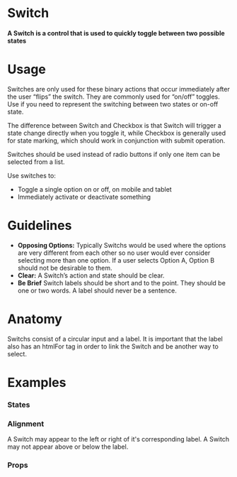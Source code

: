 
<Meta title="Data Entry|Selection Controls/Switch" component={Switch} />

# Switch

#### A Switch is a control that is used to quickly toggle between two possible states

<Preview withToolbar>
  <Story name="Standard">
    <Switch label="Switch" />
  </Story>
</Preview>

# Usage

Switches are only used for these binary actions that occur immediately after the user “flips” the switch. They are commonly used for “on/off” toggles.
Use if you need to represent the switching between two states or on-off state.

The difference between Switch and Checkbox is that Switch will trigger a state change directly when you toggle it, while Checkbox is generally used for state marking, which should work in conjunction with submit operation.

Switches should be used instead of radio buttons if only one item can be selected from a list.

Use switches to:

- Toggle a single option on or off, on mobile and tablet
- Immediately activate or deactivate something


# Guidelines

- **Opposing Options:**
  Typically Switchs would be used where the options are very different from each other so no user would ever consider selecting more than one option. If a user selects Option A, Option B should not be desirable to them.
- **Clear:**
  A Switch’s action and state should be clear.
- **Be Brief**
  Switch labels should be short and to the point. They should be one or two words. A label should never be a sentence.

# Anatomy

Switchs consist of a circular input and a label. It is important that the label also has an htmlFor tag in order to link the Switch and be another way to select.

<!-- ## Behavior -->

# Examples

### States

<!-- We can drop it in a `Preview` to get a code snippet: -->

<Preview>
  <Story name="States">
    <Grid columns="3">
      <Switch label="Selected" checked />
      <Switch label="Unselected" />
      <Switch label="Disabled" disabled />
    </Grid>
  </Story>
</Preview>

### Alignment

A Switch may appear to the left or right of it's corresponding label. A Switch may not appear above or below the label.

<Preview>
  <Story name="Alignment">
    <Grid columns="3">
      <Switch label="Left Aligned" />
      <Switch label="Right Aligned" align="right" />
    </Grid>
  </Story>
</Preview>

### Props

<Props of={Switch} />

